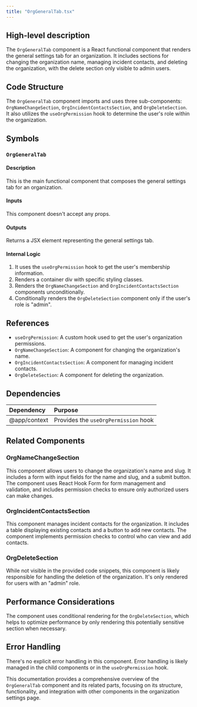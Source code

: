 ```yaml
---
title: "OrgGeneralTab.tsx"
---
```


## High-level description
The `OrgGeneralTab` component is a React functional component that renders the general settings tab for an organization. It includes sections for changing the organization name, managing incident contacts, and deleting the organization, with the delete section only visible to admin users.

## Code Structure
The `OrgGeneralTab` component imports and uses three sub-components: `OrgNameChangeSection`, `OrgIncidentContactsSection`, and `OrgDeleteSection`. It also utilizes the `useOrgPermission` hook to determine the user's role within the organization.

## Symbols

### `OrgGeneralTab`
#### Description
This is the main functional component that composes the general settings tab for an organization.

#### Inputs
This component doesn't accept any props.

#### Outputs
Returns a JSX element representing the general settings tab.

#### Internal Logic
1. It uses the `useOrgPermission` hook to get the user's membership information.
2. Renders a container div with specific styling classes.
3. Renders the `OrgNameChangeSection` and `OrgIncidentContactsSection` components unconditionally.
4. Conditionally renders the `OrgDeleteSection` component only if the user's role is "admin".

## References
- `useOrgPermission`: A custom hook used to get the user's organization permissions.
- `OrgNameChangeSection`: A component for changing the organization's name.
- `OrgIncidentContactsSection`: A component for managing incident contacts.
- `OrgDeleteSection`: A component for deleting the organization.

## Dependencies
| Dependency | Purpose |
|:-----------|:--------|
| @app/context | Provides the `useOrgPermission` hook |

## Related Components

### OrgNameChangeSection
This component allows users to change the organization's name and slug. It includes a form with input fields for the name and slug, and a submit button. The component uses React Hook Form for form management and validation, and includes permission checks to ensure only authorized users can make changes.

### OrgIncidentContactsSection
This component manages incident contacts for the organization. It includes a table displaying existing contacts and a button to add new contacts. The component implements permission checks to control who can view and add contacts.

### OrgDeleteSection
While not visible in the provided code snippets, this component is likely responsible for handling the deletion of the organization. It's only rendered for users with an "admin" role.

## Performance Considerations
The component uses conditional rendering for the `OrgDeleteSection`, which helps to optimize performance by only rendering this potentially sensitive section when necessary.

## Error Handling
There's no explicit error handling in this component. Error handling is likely managed in the child components or in the `useOrgPermission` hook.

This documentation provides a comprehensive overview of the `OrgGeneralTab` component and its related parts, focusing on its structure, functionality, and integration with other components in the organization settings page.